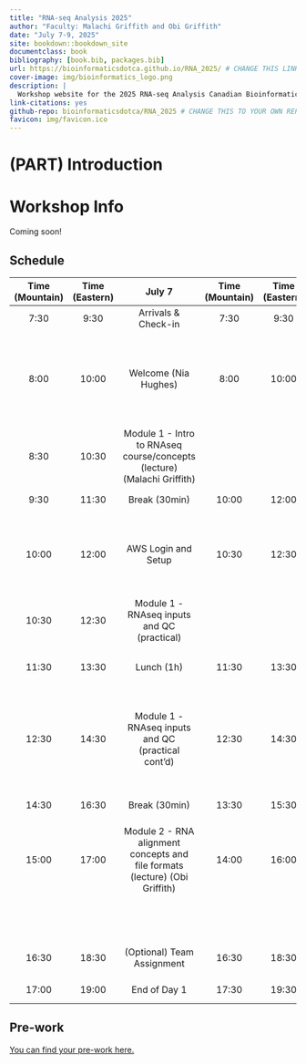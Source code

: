 ```yaml
--- 
title: "RNA-seq Analysis 2025"
author: "Faculty: Malachi Griffith and Obi Griffith"
date: "July 7-9, 2025"
site: bookdown::bookdown_site
documentclass: book
bibliography: [book.bib, packages.bib]
url: https://bioinformaticsdotca.github.io/RNA_2025/ # CHANGE THIS LINK TO YOUR LANDING PAGE LINK
cover-image: img/bioinformatics_logo.png
description: |
  Workshop website for the 2025 RNA-seq Analysis Canadian Bioinformatics Workshop
link-citations: yes
github-repo: bioinformaticsdotca/RNA_2025 # CHANGE THIS TO YOUR OWN REPO
favicon: img/favicon.ico
---
```


# (PART) Introduction {-}

# Workshop Info

Coming soon!

<!--## Class Photo

After workshop concludes, YOUR EMBED CODE HERE-->

## Schedule

<div class="table-wrapper" markdown="block">

| Time (Mountain) | Time (Eastern) |                                    July 7                                   | Time (Mountain) | Time (Eastern) |                                     July 8                                     | Time (Mountain) | Time (Eastern) |                                  July 9                                  |
|:---------------:|:--------------:|:---------------------------------------------------------------------------:|:---------------:|:--------------:|:------------------------------------------------------------------------------:|:---------------:|:--------------:|:------------------------------------------------------------------------:|
|       7:30      |      9:30      |                             Arrivals & Check-in                             |       7:30      |      9:30      |                                    Arrivals                                    |       7:30      |      9:30      |                                 Arrivals                                 |
|       8:00      |      10:00     |                             Welcome (Nia Hughes)                            |       8:00      |      10:00     |                      Module 2 - RNA alignment (practical)                      |       8:00      |      10:00     | Module 3 - RNA Expression and Differential Expression (Practical cont'd) |
|       8:30      |      10:30     |   Module 1 - Intro to RNAseq course/concepts (lecture) (Malachi Griffith)   |                 |                |                                                                                |                 |                |                                                                          |
|       9:30      |      11:30     |                                Break (30min)                                |      10:00      |      12:00     |                                  Break (30min)                                 |      10:00      |      12:00     |                               Break (30min)                              |
|      10:00      |      12:00     |                             AWS Login and Setup                             |      10:30      |      12:30     |                   Module 2 - RNA alignment (practical cont'd)                  |      10:30      |      12:30     |          Module 4 - Advanced Topics (Lecture) (Malachi Griffith)         |
|      10:30      |      12:30     |                 Module 1 - RNAseq inputs and QC (practical)                 |                 |                |                                                                                |                 |                |                                                                          |
|                 |                |                                                                             |                 |                |                                                                                |                 |                |                                                                          |
|      11:30      |      13:30     |                                  Lunch (1h)                                 |      11:30      |      13:30     |                                   Lunch (1h)                                   |      11:30      |      13:30     |                         Lunch + Class Photo (1h)                         |
|      12:30      |      14:30     |              Module 1 - RNAseq inputs and QC (practical cont'd)             |      12:30      |      14:30     | Module 3 - RNA Expression and Differential Expression (Lecture) (Obi Griffith) |      12:30      |      14:30     |                  Module 4 - Pathway Analysis (Practical)                 |
|      14:30      |      16:30     |                                Break (30min)                                |      13:30      |      15:30     |                                  Break (30min)                                 |      14:30      |      16:30     |                               Break (30min)                              |
|      15:00      |      17:00     | Module 2 - RNA alignment concepts and file formats (lecture) (Obi Griffith) |      14:00      |      16:00     |        Module 3 - RNA Expression and Differential Expression (Practical)       |      15:00      |      17:00     |                  Module 4 - Batch Correction (Practical)                 |
|                 |                |                                                                             |                 |                |                                                                                |      16:00      |      18:00     |                         Survey & Closing Remarks                         |
|      16:30      |      18:30     |                          (Optional) Team Assignment                         |      16:30      |      18:30     |                           (Optional) Team Assignment                           |      16:30      |      18:30     |                               End of Day 3                               |
|      17:00      |      19:00     |                                 End of Day 1                                |      17:30      |      19:30     |                                  End of Day 2                                  |                 |                |                                                                          |

</div>

## Pre-work

[You can find your pre-work here.](https://docs.google.com/forms/d/e/1FAIpQLSfiHztWIonpGIAVOmfhpFQfpGBBVzYGGmEbh1a4X05WPYJojg/viewform?usp=sf_link)

